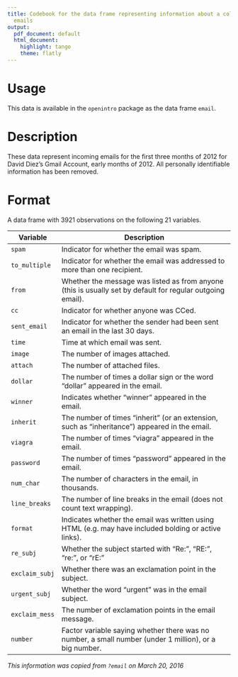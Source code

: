 ```yaml
---
title: Codebook for the data frame representing information about a collection of
  emails
output:
  pdf_document: default
  html_document:
    highlight: tango
    theme: flatly
---
```


# Usage

This data is available in the `openintro` package as the data frame `email`. 

# Description

These data represent incoming emails for the first three months of 2012 for David Diez's Gmail Account, 
early months of 2012. All personally identifiable information has been removed.

# Format
A data frame with 3921 observations on the following 21 variables.


Variable         |                       Description
---------------- | ---------------------------------------------------------
`spam` | Indicator for whether the email was spam.
`to_multiple` | Indicator for whether the email was addressed to more than one recipient.
`from` | Whether the message was listed as from anyone (this is usually set by default for regular outgoing email).
`cc` | Indicator for whether anyone was CCed.
`sent_email` | Indicator for whether the sender had been sent an email in the last 30 days.
`time` | Time at which email was sent.
`image` | The number of images attached.
`attach` | The number of attached files.
`dollar`| The number of times a dollar sign or the word “dollar” appeared in the email.
`winner` | Indicates whether “winner” appeared in the email.
`inherit` | The number of times “inherit” (or an extension, such as “inheritance”) appeared in the email.
`viagra` | The number of times “viagra” appeared in the email.
`password` | The number of times “password” appeared in the email.
`num_char` | The number of characters in the email, in thousands.
`line_breaks` | The number of line breaks in the email (does not count text wrapping).
`format` | Indicates whether the email was written using HTML (e.g. may have included bolding or active links).
`re_subj` | Whether the subject started with “Re:”, “RE:”, “re:”, or “rE:”
`exclaim_subj` | Whether there was an exclamation point in the subject.
`urgent_subj` | Whether the word “urgent” was in the email subject.
`exclaim_mess` | The number of exclamation points in the email message.
`number` | Factor variable saying whether there was no number, a small number (under 1 million), or a big number.


_This information was copied from `?email` on March 20, 2016_